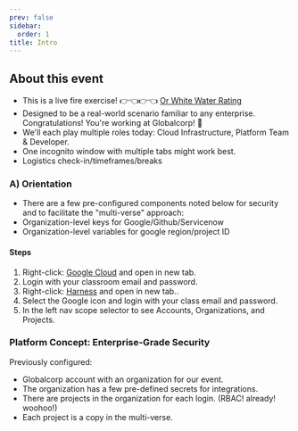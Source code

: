 ```yaml
---
prev: false
sidebar:
  order: 1
title: Intro
---
```


## About this event

- This is a live fire exercise! 👉👈👉👈 [Or White Water Rating](/images/rafting.jpg)
- Designed to be a real-world scenario familiar to any enterprise. Congratulations! You're working at Globalcorp! 🎉
- We'll each play multiple roles today: Cloud Infrastructure, Platform Team & Developer.
- One incognito window with multiple tabs might work best.
- Logistics check-in/timeframes/breaks

### A) Orientation

- There are a few pre-configured components noted below for security and to facilitate the "multi-verse" approach:
- Organization-level keys for Google/Github/Servicenow
- Organization-level variables for google region/project ID

#### Steps

1. Right-click: [Google Cloud](https://console.cloud.google.com) and open in new tab.
1. Login with your classroom email and password.
1. Right-click: [Harness](https://app.harness.io) and open in new tab..
1. Select the Google icon and login with your class email and password.
1. In the left nav scope selector to see Accounts, Organizations, and Projects.

### Platform Concept: Enterprise-Grade Security

Previously configured:

- Globalcorp account with an organization for our event.
- The organization has a few pre-defined secrets for integrations.
- There are projects in the organization for each login. (RBAC! already! woohoo!)
- Each project is a copy in the multi-verse.
